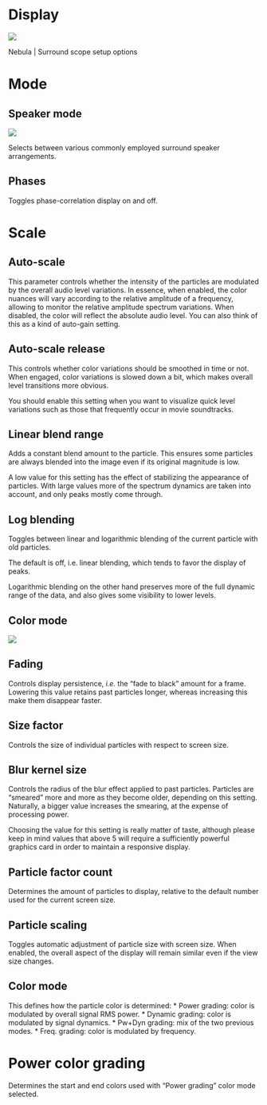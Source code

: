 # Display
![](https://media.githubusercontent.com/media/FLUX-SE/doc_images/main/Analyzer/Nebula/SurroundScopeSetup.png)

:::{.callout-note}
Nebula | Surround scope setup options
:::

# Mode
## Speaker mode

![](https://media.githubusercontent.com/media/FLUX-SE/doc_images/main/Analyzer/Nebula/SpeakerMode.png)

Selects between various commonly employed surround speaker arrangements.

## Phases
Toggles phase-correlation display on and off.

# Scale
## Auto-scale
This parameter controls whether the intensity of the particles are modulated by the overall audio level variations. 
In essence, when enabled, the color nuances will vary according to the relative amplitude of a frequency, allowing to monitor the relative amplitude spectrum variations. 
When disabled, the color will reflect the absolute audio level. You can also think of this as a kind of auto-gain setting.

## Auto-scale release
This controls whether color variations should be smoothed in time or not. 
When engaged, color variations is slowed down a bit, which makes overall level transitions more obvious.

:::{.callout-note}
You should enable this setting when you want to visualize quick level
variations such as those that frequently occur in movie soundtracks.
:::

## Linear blend range
Adds a constant blend amount to the particle. 
This ensures some particles are always blended into the image even if its original magnitude is low.

A low value for this setting has the effect of stabilizing the appearance of particles. 
With large values more of the spectrum dynamics are taken into account, and only peaks mostly come through.

## Log blending
Toggles between linear and logarithmic blending of the current particle with old particles.

The default is off, i.e. linear blending, which tends to favor the display of peaks.

Logarithmic blending on the other hand preserves more of the full dynamic range of the data, and also gives some visibility to lower levels.

## Color mode

![](https://media.githubusercontent.com/media/FLUX-SE/doc_images/main/Analyzer/Nebula/ColorMode.png)

## Fading

Controls display persistence, <i>i.e.</i> the "fade to black" amount for a frame. 
Lowering this value retains past particles longer, whereas increasing this make them disappear faster.

## Size factor

Controls the size of individual particles with respect to screen size.

## Blur kernel size

Controls the radius of the blur effect applied to past particles. 
Particles are "smeared" more and more as they become older, depending on this setting. 
Naturally, a bigger value increases the smearing, at the expense of processing power.

:::{.callout-note}
Choosing the value for this setting is really matter of taste, although please keep in mind values that above 5 will require a sufficiently powerful graphics card in order to maintain a responsive display.
:::

## Particle factor count
Determines the amount of particles to display, relative to the default number used for the current screen size.

## Particle scaling
Toggles automatic adjustment of particle size with screen size. When enabled, the overall aspect of the display will remain similar even if the view size changes.

## Color mode
This defines how the particle color is determined:
* Power grading: color is modulated by overall signal
RMS power.
* Dynamic grading: color is modulated by signal dynamics.
* Pw+Dyn grading: mix of the two previous modes.
* Freq. grading: color is modulated by frequency.

# Power color grading
Determines the start and end colors used with "Power grading" color mode selected.
